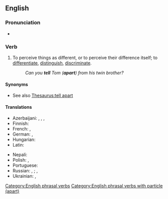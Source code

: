 ==English==

===Pronunciation===
* {{audio|en|En-au-tell apart.ogg|Audio (AU)}}

===Verb===
{{en-verb|tell<,,told> apart}}

# {{lb|en|idiomatic}} To perceive things as different, or to perceive their difference itself; to [[differentiate]], [[distinguish]], [[discriminate]].
#: {{ux|en|They are identical twins, and if they dress the same, everybody has trouble '''telling''' them '''apart'''.}}
#: ''Can you '''tell''' Tom ('''apart''') from his twin brother?''

====Synonyms====
* See also [[Thesaurus:tell apart]]

====Translations====
{{trans-top|to distinguish}}
* Azerbaijani: {{t|az|fərqləndirmək}}, {{t+|az|ayırmaq}}, {{t|az|ayırd etmək}}, {{t+|az|seçmək}}
* Finnish: {{t+|fi|erottaa}}
* French: {{t+|fr|distinguer}}, {{t+|fr|différencier}}
* German: {{t+|de|auseinanderhalten}}, {{t+|de|unterscheiden}}
* Hungarian: {{t+|hu|megkülönböztet}}
* Latin: {{t|la|internoscō}}
{{trans-mid}}
* Nepali: {{t|ne|छुट्ट्याउनु}}
* Polish: {{t+|pl|rozróżniać|impf}}, {{t+|pl|rozróżnić|pf}}
* Portuguese: {{t+|pt|distinguir}}
* Russian: {{t+|ru|различа́ть|impf}}, {{t+|ru|различи́ть|pf}}; {{t+|ru|отлича́ть|impf}}, {{t+|ru|отличи́ть|pf}}
* Ukrainian: {{t|uk|розрізня́ти|impf}}, {{t|uk|розрізни́ти|pf}}
{{trans-bottom}}

[[Category:English phrasal verbs]]
[[Category:English phrasal verbs with particle (apart)]]